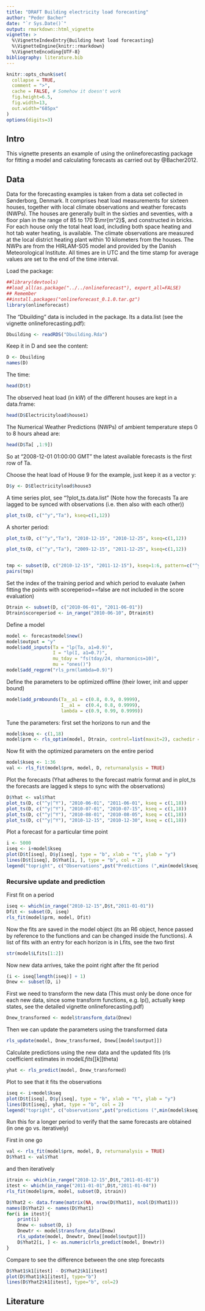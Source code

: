 ```yaml
---
title: "DRAFT Building electricity load forecasting"
author: "Peder Bacher"
date: "`r Sys.Date()`"
output: rmarkdown::html_vignette
vignette: >
  %\VignetteIndexEntry{Building heat load forecasting}
  %\VignetteEngine{knitr::rmarkdown}
  %\VignetteEncoding{UTF-8}
bibliography: literature.bib
---
```


```r
knitr::opts_chunk$set(
  collapse = TRUE,
  comment = ">",
  cache = FALSE, # Somehow it doesn't work
  fig.height=6.5, 
  fig.width=13, 
  out.width="685px"
)
options(digits=3)
```

## Intro
This vignette presents an example of using the onlineforecasting
package for fitting a model and calculating forecasts as carried out
by @Bacher2012.

## Data
Data for the forecasting examples is taken from a data set collected
in Sønderborg, Denmark. It comprises heat load measurements for
sixteen houses, together with local climate observations and weather
forecasts (NWPs). The houses are generally built in the sixties and
seventies, with a floor plan in the range of 85 to 170 $\mr{m^2}$, and
constructed in bricks. For each house only the total heat load, including both space heating and hot tab water heating, is available. The climate observations are measured at the local district heating plant within 10 kilometers from the houses. The NWPs are from the HIRLAM-S05 model and provided by the Danish Meteorological Institute. All times are in UTC and the time stamp for average values are set to the end of the time interval.

Load the package:
```r
##library(devtools)
##load_all(as.package("../../onlineforecast"), export_all=FALSE)
## Remember
##install.packages("onlineforecast_0.1.0.tar.gz")
library(onlineforecast)
```

The "Dbuilding" data is included in the package. Its a data.list (see the vignette onlineforecasting.pdf):
```r
Dbuilding <- readRDS("Dbuilding.Rda")
```

Keep it in D and see the content:
```r
D <- Dbuilding
names(D)
```

The time:
```r
head(D$t)
```

The observed heat load (in kW) of the different houses are kept in a data.frame:
```r
head(D$Electricityload$house1)
```

The Numerical Weather Predictions (NWPs) of ambient temperature steps 0 to 8 hours ahead are:
```r
head(D$Ta[ ,1:9])
```
So at "2008-12-01 01:00:00 GMT" the latest available forecasts is the first row of Ta.

Choose the heat load of House 9 for the example, just keep it as a vector y:
```r
D$y <- D$Electricityload$house3
```

A time series plot, see "?plot_ts.data.list" (Note how the forecasts Ta are lagged to be synced with observations (i.e. then also with each other))
```r
plot_ts(D, c("^y","Ta"), kseq=c(1,12))
```

A shorter period:
```r
plot_ts(D, c("^y","Ta"), "2010-12-15", "2010-12-25", kseq=c(1,12))

plot_ts(D, c("^y","Ta"), "2009-12-15", "2011-12-25", kseq=c(1,12))


tmp <- subset(D, c("2010-12-15", "2011-12-15"), kseq=1:6, pattern=c("^y|^Ta"))
pairs(tmp)
```

Set the index of the training period and which period to evaluate (when fitting the points with scoreperiod==false are not included in the score evaluation)
```r
Dtrain <- subset(D, c("2010-06-01", "2011-06-01"))
Dtrain$scoreperiod <- in_range("2010-06-10", Dtrain$t)
```

Define a model
```r
model <- forecastmodel$new()
model$output = "y"
model$add_inputs(Ta = "lp(Ta, a1=0.9)", 
                 I = "lp(I, a1=0.7)", 
                 mu_tday = "fs(tday/24, nharmonics=10)",
                 mu = "ones()")
model$add_regprm("rls_prm(lambda=0.9)")
```

Define the parameters to be optimized offline (their lower, init and upper bound)
```r
model$add_prmbounds(Ta__a1 = c(0.8, 0.9, 0.9999),
                    I__a1 =  c(0.4, 0.8, 0.9999),
                    lambda = c(0.9, 0.99, 0.9999))
```

Tune the parameters: first set the horizons to run and the 
```r
model$kseq <- c(1,18)
model$prm <- rls_optim(model, Dtrain, control=list(maxit=2), cachedir = "cache-building-heat-load-forecasting")$par
```

Now fit with the optimized parameters on the entire period
```r
model$kseq <- 1:36
val <- rls_fit(model$prm, model, D, returnanalysis = TRUE)
```

Plot the forecasts (Yhat adheres to the forecast matrix format and in plot_ts the forecasts are lagged k steps to sync with the observations)
```r
D$Yhat <- val$Yhat
plot_ts(D, c("^y|^Y"), "2010-06-01", "2011-06-01", kseq = c(1,18))
plot_ts(D, c("^y|^Y"), "2010-07-01", "2010-07-15", kseq = c(1,18))
plot_ts(D, c("^y|^Y"), "2010-08-01", "2010-08-05", kseq = c(1,18))
plot_ts(D, c("^y|^Y"), "2010-12-15", "2010-12-30", kseq = c(1,18))
```

Plot a forecast for a particular time point
```r
i <- 5000
iseq <- i+model$kseq
plot(D$t[iseq], D$y[iseq], type = "b", xlab = "t", ylab = "y")
lines(D$t[iseq], D$Yhat[i, ], type = "b", col = 2)
legend("topright", c("Observations",pst("Predictions (",min(model$kseq)," to ",max(model$kseq)," steps ahead)")), lty = 1, col = 1:2)
```

### Recursive update and prediction
First fit on a period
```r
iseq <- which(in_range("2010-12-15",D$t,"2011-01-01"))
Dfit <- subset(D, iseq)
rls_fit(model$prm, model, Dfit)
```

Now the fits are saved in the model object (its an R6 object, hence passed by reference to the functions and can be changed inside the functions). A list of fits with an entry for each horizon is in Lfits, see the two first
```r
str(model$Lfits[1:2])
```

Now new data arrives, take the point right after the fit period
```r
(i <- iseq[length(iseq)] + 1)
Dnew <- subset(D, i)
```

First we need to transform the new data (This must only be done once for each new data, since some transform functions, e.g. lp(), actually keep states, see the detailed vignette onlineforecasting.pdf)
```r
Dnew_transformed <- model$transform_data(Dnew)
```

Then we can update the parameters using the transformed data
```r
rls_update(model, Dnew_transformed, Dnew[[model$output]])
```

Calculate predictions using the new data and the updated fits (rls coefficient estimates in model$Lfits[[k]]$theta)
```r
yhat <- rls_predict(model, Dnew_transformed)
```

Plot to see that it fits the observations
```r
iseq <- i+model$kseq
plot(D$t[iseq], D$y[iseq], type = "b", xlab = "t", ylab = "y")
lines(D$t[iseq], yhat, type = "b", col = 2)
legend("topright", c("observations",pst("predictions (",min(model$kseq)," to ",max(model$kseq)," steps ahead)")), lty = 1, col = 1:2)
```

Run this for a longer period to verify that the same forecasts are obtained (in one go vs. iteratively)

First in one go
```r
val <- rls_fit(model$prm, model, D, returnanalysis = TRUE)
D$Yhat1 <- val$Yhat
```

and then iteratively
```r
itrain <- which(in_range("2010-12-15",D$t,"2011-01-01"))
itest <- which(in_range("2011-01-01",D$t,"2011-01-04"))
rls_fit(model$prm, model, subset(D, itrain))

D$Yhat2 <- data.frame(matrix(NA, nrow(D$Yhat1), ncol(D$Yhat1)))
names(D$Yhat2) <- names(D$Yhat1)
for(i in itest){
    print(i)
    Dnew <- subset(D, i)
    Dnewtr <- model$transform_data(Dnew)
    rls_update(model, Dnewtr, Dnew[[model$output]])
    D$Yhat2[i, ] <- as.numeric(rls_predict(model, Dnewtr))
}
```

Compare to see the difference between the one step forecasts
```r
D$Yhat1$k1[itest] - D$Yhat2$k1[itest]
plot(D$Yhat1$k1[itest], type="b")
lines(D$Yhat2$k1[itest], type="b", col=2)
```

## Literature
